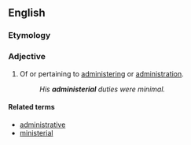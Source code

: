 ==English==
===Etymology===
{{suffix|administer|ial}}
===Adjective===
{{en-adj}}

# Of or pertaining to [[administering]] or [[administration]].
#:''His '''administerial''' duties were minimal.''

====Related terms====
*[[administrative]]
*[[ministerial]]